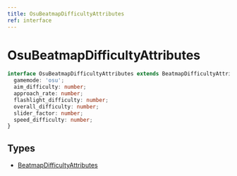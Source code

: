 ```yaml
---
title: OsuBeatmapDifficultyAttributes
ref: interface
---
```


# OsuBeatmapDifficultyAttributes

```ts
interface OsuBeatmapDifficultyAttributes extends BeatmapDifficultyAttributes {
  gamemode: 'osu';
  aim_difficulty: number;
  approach_rate: number;
  flashlight_difficulty: number;
  overall_difficulty: number;
  slider_factor: number;
  speed_difficulty: number;
}
```

## Types

- [BeatmapDifficultyAttributes](/references/beatmap-difficulty-attributes)
